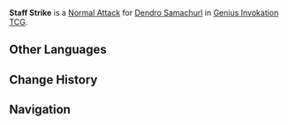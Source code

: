{{Genius Invokation TCG Skill Infobox
|title      = Staff Strike
|image      = Staff Strike (Dendro Samachurl) Character Card Skill.png
|type       = Normal Attack
|character  = Dendro Samachurl
|unaligned  = 2
|effect     = Deals 1 {{Color|Physical DMG}}.
|order      = 1
}}
'''Staff Strike''' is a [[Character Card Normal Attack|Normal Attack]] for [[Dendro Samachurl (Character Card)|Dendro Samachurl]] in [[Genius Invokation TCG]].

==Other Languages==
{{Transclude|Staff Strike (Anemo Samachurl)|Other Languages}}

==Change History==
{{Change History|3.3}}

==Navigation==
{{Genius Invokation TCG Skill Navbox|Dendro Samachurl}}